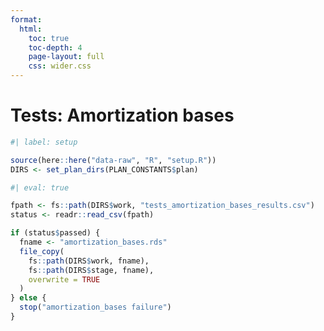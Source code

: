 ```yaml
---
format:
  html:
    toc: true
    toc-depth: 4
    page-layout: full
    css: wider.css
---    
```


# Tests: Amortization bases

```r
#| label: setup

source(here::here("data-raw", "R", "setup.R"))
DIRS <- set_plan_dirs(PLAN_CONSTANTS$plan)

```


```r
#| eval: true

fpath <- fs::path(DIRS$work, "tests_amortization_bases_results.csv")
status <- readr::read_csv(fpath)

if (status$passed) {
  fname <- "amortization_bases.rds"
  file_copy(
    fs::path(DIRS$work, fname),
    fs::path(DIRS$stage, fname),
    overwrite = TRUE
  )
} else {
  stop("amortization_bases failure")
}

```
